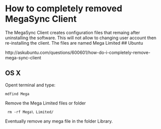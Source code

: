 # How to completely removed MegaSync Client

The MegaSync Client creates configuration files that remaing after uninstalling the software. This will not allow to changing user account then re-installing the client.
The files are named Mega Limited
## Ubuntu

http://askubuntu.com/questions/600601/how-do-i-completely-remove-mega-sync-client


## OS X

Opent terminal and type:

    mdfind Mega

Remove the Mega Limited files or folder

     rm -rf Mega\ Limited/

Eventually remove any mega file in the folder Library.

